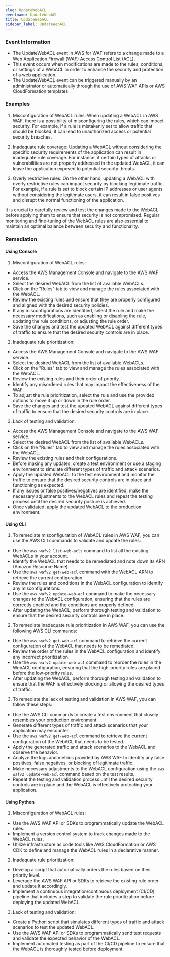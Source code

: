 ```yaml
--- 
slug: UpdateWebACL
eventname: UpdateWebACL
title: UpdateWebACL
sidebar_label: UpdateWebACL
---
```

                       
### Event Information

- The UpdateWebACL event in AWS for WAF refers to a change made to a Web Application Firewall (WAF) Access Control List (ACL).
- This event occurs when modifications are made to the rules, conditions, or settings of a WebACL in order to enhance the security and protection of a web application.
- The UpdateWebACL event can be triggered manually by an administrator or automatically through the use of AWS WAF APIs or AWS CloudFormation templates.


### Examples

1. Misconfiguration of WebACL rules: When updating a WebACL in AWS WAF, there is a possibility of misconfiguring the rules, which can impact security. For example, if a rule is mistakenly set to allow traffic that should be blocked, it can lead to unauthorized access or potential security breaches.

2. Inadequate rule coverage: Updating a WebACL without considering the specific security requirements of the application can result in inadequate rule coverage. For instance, if certain types of attacks or vulnerabilities are not properly addressed in the updated WebACL, it can leave the application exposed to potential security threats.

3. Overly restrictive rules: On the other hand, updating a WebACL with overly restrictive rules can impact security by blocking legitimate traffic. For example, if a rule is set to block certain IP addresses or user agents without considering the legitimate users, it can result in false positives and disrupt the normal functioning of the application.

It is crucial to carefully review and test the changes made to the WebACL before applying them to ensure that security is not compromised. Regular monitoring and fine-tuning of the WebACL rules are also essential to maintain an optimal balance between security and functionality.

### Remediation

#### Using Console

1. Misconfiguration of WebACL rules:
- Access the AWS Management Console and navigate to the AWS WAF service.
- Select the desired WebACL from the list of available WebACLs.
- Click on the "Rules" tab to view and manage the rules associated with the WebACL.
- Review the existing rules and ensure that they are properly configured and aligned with the desired security policies.
- If any misconfigurations are identified, select the rule and make the necessary modifications, such as enabling or disabling the rule, updating the rule conditions, or adjusting the rule order.
- Save the changes and test the updated WebACL against different types of traffic to ensure that the desired security controls are in place.

2. Inadequate rule prioritization:
- Access the AWS Management Console and navigate to the AWS WAF service.
- Select the desired WebACL from the list of available WebACLs.
- Click on the "Rules" tab to view and manage the rules associated with the WebACL.
- Review the existing rules and their order of priority.
- Identify any misordered rules that may impact the effectiveness of the WAF.
- To adjust the rule prioritization, select the rule and use the provided options to move it up or down in the rule order.
- Save the changes and test the updated WebACL against different types of traffic to ensure that the desired security controls are in place.

3. Lack of testing and validation:
- Access the AWS Management Console and navigate to the AWS WAF service.
- Select the desired WebACL from the list of available WebACLs.
- Click on the "Rules" tab to view and manage the rules associated with the WebACL.
- Review the existing rules and their configurations.
- Before making any updates, create a test environment or use a staging environment to simulate different types of traffic and attack scenarios.
- Apply the updated WebACL to the test environment and monitor the traffic to ensure that the desired security controls are in place and functioning as expected.
- If any issues or false positives/negatives are identified, make the necessary adjustments to the WebACL rules and repeat the testing process until the desired security posture is achieved.
- Once validated, apply the updated WebACL to the production environment.

#### Using CLI

1. To remediate misconfiguration of WebACL rules in AWS WAF, you can use the AWS CLI commands to validate and update the rules:

- Use the `aws wafv2 list-web-acls` command to list all the existing WebACLs in your account.
- Identify the WebACL that needs to be remediated and note down its ARN (Amazon Resource Name).
- Use the `aws wafv2 get-web-acl` command with the WebACL ARN to retrieve the current configuration.
- Review the rules and conditions in the WebACL configuration to identify any misconfigurations.
- Use the `aws wafv2 update-web-acl` command to make the necessary changes to the WebACL configuration, ensuring that the rules are correctly enabled and the conditions are properly defined.
- After updating the WebACL, perform thorough testing and validation to ensure that the desired security controls are in place.

2. To remediate inadequate rule prioritization in AWS WAF, you can use the following AWS CLI commands:

- Use the `aws wafv2 get-web-acl` command to retrieve the current configuration of the WebACL that needs to be remediated.
- Review the order of the rules in the WebACL configuration and identify any incorrect prioritization.
- Use the `aws wafv2 update-web-acl` command to reorder the rules in the WebACL configuration, ensuring that the high-priority rules are placed before the low-priority rules.
- After updating the WebACL, perform thorough testing and validation to ensure that the WAF is effectively blocking or allowing the desired types of traffic.

3. To remediate the lack of testing and validation in AWS WAF, you can follow these steps:

- Use the AWS CLI commands to create a test environment that closely resembles your production environment.
- Generate different types of traffic and attack scenarios that your application may encounter.
- Use the `aws wafv2 get-web-acl` command to retrieve the current configuration of the WebACL that needs to be tested.
- Apply the generated traffic and attack scenarios to the WebACL and observe the behavior.
- Analyze the logs and metrics provided by AWS WAF to identify any false positives, false negatives, or blocking of legitimate traffic.
- Make necessary adjustments to the WebACL configuration using the `aws wafv2 update-web-acl` command based on the test results.
- Repeat the testing and validation process until the desired security controls are in place and the WebACL is effectively protecting your application.

#### Using Python

1. Misconfiguration of WebACL rules:
- Use the AWS WAF API or SDKs to programmatically update the WebACL rules.
- Implement a version control system to track changes made to the WebACL rules.
- Utilize infrastructure as code tools like AWS CloudFormation or AWS CDK to define and manage the WebACL rules in a declarative manner.

2. Inadequate rule prioritization:
- Develop a script that automatically orders the rules based on their priority level.
- Leverage the AWS WAF API or SDKs to retrieve the existing rule order and update it accordingly.
- Implement a continuous integration/continuous deployment (CI/CD) pipeline that includes a step to validate the rule prioritization before deploying the updated WebACL.

3. Lack of testing and validation:
- Create a Python script that simulates different types of traffic and attack scenarios to test the updated WebACL.
- Use the AWS WAF API or SDKs to programmatically send test requests and validate the expected behavior of the WebACL.
- Implement automated testing as part of the CI/CD pipeline to ensure that the WebACL is thoroughly tested before deployment.


 